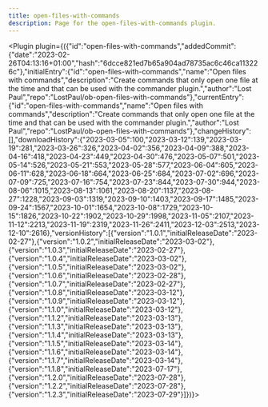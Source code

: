 ---
title: open-files-with-commands
description: Page for the open-files-with-commands plugin.
---


<Plugin plugin={({"id":"open-files-with-commands","addedCommit":{"date":"2023-02-26T04:13:16+01:00","hash":"6dcce821ed7b65a904ad78735ac6c46ca113226c"},"initialEntry":{"id":"open-files-with-commands","name":"Open files with commands","description":"Create commands that only open one file at the time and that can be used with the commander plugin.","author":"Lost Paul","repo":"LostPaul/ob-open-files-with-commands"},"currentEntry":{"id":"open-files-with-commands","name":"Open files with commands","description":"Create commands that only open one file at the time and that can be used with the commander plugin.","author":"Lost Paul","repo":"LostPaul/ob-open-files-with-commands"},"changeHistory":[],"downloadHistory":{"2023-03-05":100,"2023-03-12":139,"2023-03-19":281,"2023-03-26":326,"2023-04-02":356,"2023-04-09":388,"2023-04-16":418,"2023-04-23":449,"2023-04-30":476,"2023-05-07":501,"2023-05-14":526,"2023-05-21":553,"2023-05-28":577,"2023-06-04":605,"2023-06-11":628,"2023-06-18":664,"2023-06-25":684,"2023-07-02":696,"2023-07-09":725,"2023-07-16":754,"2023-07-23":844,"2023-07-30":944,"2023-08-06":1015,"2023-08-13":1061,"2023-08-20":1137,"2023-08-27":1228,"2023-09-03":1319,"2023-09-10":1403,"2023-09-17":1485,"2023-09-24":1567,"2023-10-01":1654,"2023-10-08":1729,"2023-10-15":1826,"2023-10-22":1902,"2023-10-29":1998,"2023-11-05":2107,"2023-11-12":2213,"2023-11-19":2319,"2023-11-26":2411,"2023-12-03":2513,"2023-12-10":2616},"versionHistory":[{"version":"1.0.1","initialReleaseDate":"2023-02-27"},{"version":"1.0.2","initialReleaseDate":"2023-03-02"},{"version":"1.0.3","initialReleaseDate":"2023-02-27"},{"version":"1.0.4","initialReleaseDate":"2023-03-02"},{"version":"1.0.5","initialReleaseDate":"2023-03-02"},{"version":"1.0.6","initialReleaseDate":"2023-02-28"},{"version":"1.0.7","initialReleaseDate":"2023-02-27"},{"version":"1.0.8","initialReleaseDate":"2023-03-12"},{"version":"1.0.9","initialReleaseDate":"2023-03-12"},{"version":"1.1.0","initialReleaseDate":"2023-03-12"},{"version":"1.1.2","initialReleaseDate":"2023-03-13"},{"version":"1.1.3","initialReleaseDate":"2023-03-13"},{"version":"1.1.4","initialReleaseDate":"2023-03-13"},{"version":"1.1.5","initialReleaseDate":"2023-03-14"},{"version":"1.1.6","initialReleaseDate":"2023-03-14"},{"version":"1.1.7","initialReleaseDate":"2023-03-14"},{"version":"1.1.8","initialReleaseDate":"2023-07-17"},{"version":"1.2.0","initialReleaseDate":"2023-07-28"},{"version":"1.2.2","initialReleaseDate":"2023-07-28"},{"version":"1.2.3","initialReleaseDate":"2023-07-29"}]})}></Plugin>